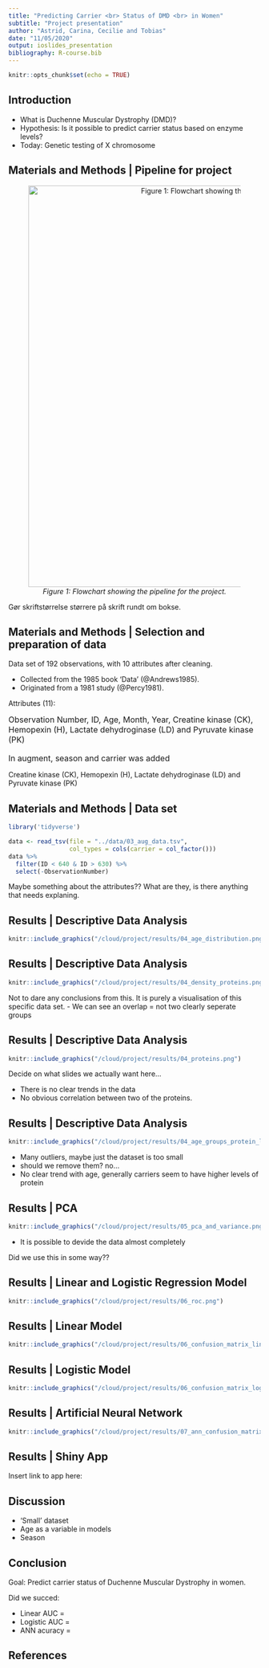 ```yaml
---
title: "Predicting Carrier <br> Status of DMD <br> in Women"
subtitle: "Project presentation"
author: "Astrid, Carina, Cecilie and Tobias"
date: "11/05/2020"
output: ioslides_presentation
bibliography: R-course.bib
---
```


```r
knitr::opts_chunk$set(echo = TRUE)
```

## Introduction
* What is Duchenne Muscular Dystrophy (DMD)?
* Hypothesis: Is it possible to predict carrier status based on enzyme levels?
* Today: Genetic testing of X chromosome 


## Materials and Methods | Pipeline for project

<center>

![*Figure 1: Flowchart showing the pipeline for the project.*](/cloud/project/doc/pictures/pipeline.png){width=800px}

</center>

<div class="notes">
Gør skriftstørrelse størrere på skrift rundt om bokse.
</div>

## Materials and Methods | Selection and preparation of data { .smaller}
Data set of 192 observations, with 10 attributes after cleaning.

- Collected from the 1985 book 'Data' (@Andrews1985).
- Originated from a 1981 study (@Percy1981). 

Attributes (11):

<font size="3">

Observation Number, ID, Age, Month, Year, Creatine kinase (CK), Hemopexin (H), Lactate dehydroginase (LD) and Pyruvate kinase (PK)
</font>
<br>
<br>
<font size="3">
In augment, season and carrier was added
</font>

<div class="notes">
Creatine kinase (CK), Hemopexin (H), Lactate dehydroginase (LD) and Pyruvate kinase (PK)
</div>


##  Materials and Methods | Data set { .smaller}

```r
library('tidyverse')
```
```r
data <- read_tsv(file = "../data/03_aug_data.tsv", 
                 col_types = cols(carrier = col_factor()))
data %>%
  filter(ID < 640 & ID > 630) %>% 
  select(-ObservationNumber)
```
<div class="notes">
Maybe something about the attributes?? 
What are they, is there anything that needs explaning.
</div>


## Results | Descriptive Data Analysis

```r
knitr::include_graphics("/cloud/project/results/04_age_distribution.png")
```

## Results | Descriptive Data Analysis 
```r
knitr::include_graphics("/cloud/project/results/04_density_proteins.png")
```

<div class="notes">
Not to dare any conclusions from this. It is purely a visualisation of this specific
data set. 
 - We can see an overlap = not two clearly seperate groups
</div>

## Results | Descriptive Data Analysis 

```r
knitr::include_graphics("/cloud/project/results/04_proteins.png")
```

<div class="notes">
Decide on what slides we actually want here...

- There is no clear trends in the data
- No obvious correlation between two of the proteins. 

</div>
## Results | Descriptive Data Analysis 

```r
knitr::include_graphics("/cloud/project/results/04_age_groups_protein_levels.png")
```

<div class = "notes">
- Many outliers, maybe just the dataset is too small
- should we remove them? no...
- No clear trend with age, generally carriers seem to have higher levels of protein
</div>


## Results | PCA {.columns-2 .smaller}

```r
knitr::include_graphics("/cloud/project/results/05_pca_and_variance.png")
```

<div class="notes">
- It is possible to devide the data almost completely

Did we use this in some way?? 
</div>


## Results | Linear and Logistic Regression Model
```r
knitr::include_graphics("/cloud/project/results/06_roc.png")

```

## Results | Linear Model

```r
knitr::include_graphics("/cloud/project/results/06_confusion_matrix_linear_model.png")

```

## Results | Logistic Model

```r
knitr::include_graphics("/cloud/project/results/06_confusion_matrix_log_model.png")

```

## Results | Artificial Neural Network

```r
knitr::include_graphics("/cloud/project/results/07_ann_confusion_matrix.png")

```


## Results | Shiny App

Insert link to app here: 

## Discussion

- 'Small' dataset 
-  Age as a variable in models
-  Season 

## Conclusion
Goal: 
Predict carrier status of Duchenne Muscular Dystrophy in women.

Did we succed: 

  * Linear AUC = 
  * Logistic AUC = 
  * ANN acuracy = 

## References